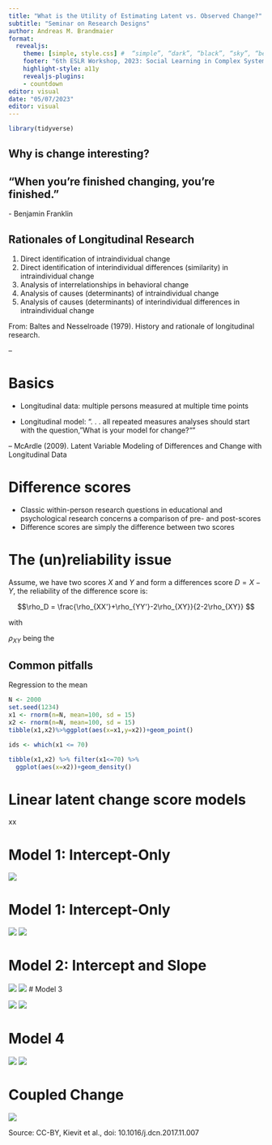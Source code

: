 ```yaml
---
title: "What is the Utility of Estimating Latent vs. Observed Change?"
subtitle: "Seminar on Research Designs"
author: Andreas M. Brandmaier
format: 
  revealjs:
    theme: [simple, style.css] #  “simple”, “dark”, “black”, “sky”, “beige”, “serif”, “solarized”, “blood”, “moon”, “night”, “league”, or  “white”
    footer: "6th ESLR Workshop, 2023: Social Learning in Complex Systems"
    highlight-style: a11y
    revealjs-plugins:
    - countdown
editor: visual
date: "05/07/2023"
editor: visual
---
```


```r
library(tidyverse)
```

## Why is change interesting?

::: callout-tip
## "When you're finished changing, you're finished."

\- Benjamin Franklin
:::

## Rationales of Longitudinal Research

1.  Direct identification of intraindividual change
2.  Direct identification of interindividual differences (similarity) in intraindividual change
3.  Analysis of interrelationships in behavioral change
4.  Analysis of causes (determinants) of intraindividual change
5.  Analysis of causes (determinants) of interindividual differences in intraindividual change

From: Baltes and Nesselroade (1979). History and rationale of longitudinal research.

--

# Basics

-   Longitudinal data: multiple persons measured at multiple time points

-   Longitudinal model: ". . . all repeated measures analyses should start with the question,"What is your model for change?""

-- McArdle (2009). Latent Variable Modeling of Differences and Change with Longitudinal Data

# Difference scores

-   Classic within-person research questions in educational and psychological research concerns a comparison of pre- and post-scores
-   Difference scores are simply the difference between two scores

# The (un)reliability issue

Assume, we have two scores $X$ and $Y$ and form a differences score $D=X-Y$, the reliability of the difference score is:

$$\rho_D = \frac{\rho_{XX'}+\rho_{YY'}-2\rho_{XY}}{2-2\rho_{XY}} $$

with

$\rho_{XY}$ being the

## Common pitfalls

Regression to the mean

```r
N <- 2000
set.seed(1234)
x1 <- rnorm(n=N, mean=100, sd = 15)
x2 <- rnorm(n=N, mean=100, sd = 15)
tibble(x1,x2)%>%ggplot(aes(x=x1,y=x2))+geom_point()

ids <- which(x1 <= 70)

tibble(x1,x2) %>% filter(x1<=70) %>%
  ggplot(aes(x=x2))+geom_density()
```

# Linear latent change score models

xx

# Model 1: Intercept-Only

![](images/lgcm1.png)

# Model 1: Intercept-Only

![](images/lgcm1.png)
![](images/lgcm1-data.png)

# Model 2: Intercept and Slope

![](images/lgcm2.png)
![](images/lgcm2-data.png)
# Model 3

![](images/lgcm3.png)
![](images/lgcm3-data.png)

# Model 4

![](images/lgcm4.png)
![](images/lgcm4-data.png)

# Coupled Change

![](images/kievit-changescore.png)

Source: CC-BY, Kievit et al., doi: 10.1016/j.dcn.2017.11.007 
